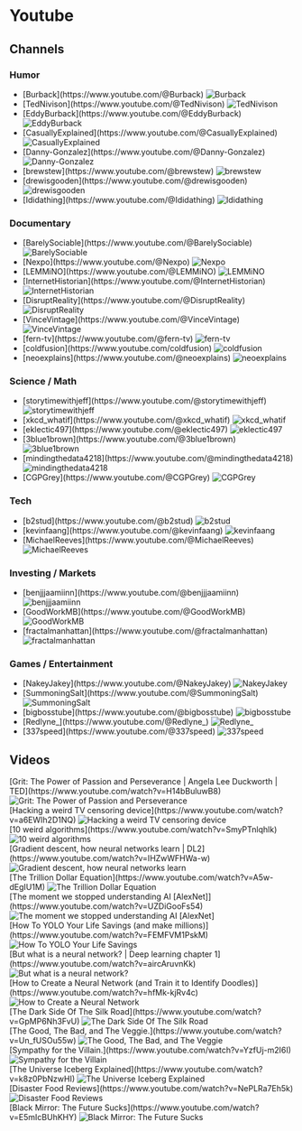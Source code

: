 

# Youtube
## Channels
### Humor
- <div className="book">[Burback](https://www.youtube.com/@Burback) <Image src={Burback} alt="Burback" height={100} className="center-image" /></div>
- <div className="book">[TedNivison](https://www.youtube.com/@TedNivison) <Image src={Ted} alt="TedNivison" height={100} className="center-image" /></div>
- <div className="book">[EddyBurback](https://www.youtube.com/@EddyBurback) <Image src={Eddy} alt="EddyBurback" height={100} className="center-image" /></div>
- <div className="book">[CasuallyExplained](https://www.youtube.com/@CasuallyExplained) <Image src={Casually} alt="CasuallyExplained" height={100} className="center-image" /></div>
- <div className="book">[Danny-Gonzalez](https://www.youtube.com/@Danny-Gonzalez) <Image src={Danny} alt="Danny-Gonzalez" height={100} className="center-image" /></div>
- <div className="book">[brewstew](https://www.youtube.com/@brewstew) <Image src={Brewstew} alt="brewstew" height={100} className="center-image" /></div>
- <div className="book">[drewisgooden](https://www.youtube.com/@drewisgooden) <Image src={Drew} alt="drewisgooden" height={100} className="center-image" /></div>
- <div className="book">[Ididathing](https://www.youtube.com/@Ididathing) <Image src={Idid} alt="Ididathing" height={100} className="center-image" /></div>

### Documentary
- <div className="book">[BarelySociable](https://www.youtube.com/@BarelySociable) <Image src={Barely} alt="BarelySociable" height={100} className="center-image" /></div>
- <div className="book">[Nexpo](https://www.youtube.com/@Nexpo) <Image src={Nexpo} alt="Nexpo" height={100} className="center-image" /></div>
- <div className="book">[LEMMiNO](https://www.youtube.com/@LEMMiNO) <Image src={Lemmino} alt="LEMMiNO" height={100} className="center-image" /></div>
- <div className="book">[InternetHistorian](https://www.youtube.com/@InternetHistorian) <Image src={Internet} alt="InternetHistorian" height={100} className="center-image" /></div>
- <div className="book">[DisruptReality](https://www.youtube.com/@DisruptReality) <Image src={Disrupt} alt="DisruptReality" height={100} className="center-image" /></div>
- <div className="book">[VinceVintage](https://www.youtube.com/@VinceVintage) <Image src={Vince} alt="VinceVintage" height={100} className="center-image" /></div>
- <div className="book">[fern-tv](https://www.youtube.com/@fern-tv) <Image src={Fern} alt="fern-tv" height={100} className="center-image" /></div>
- <div className="book">[coldfusion](https://www.youtube.com/coldfusion) <Image src={Cold} alt="coldfusion" height={100} className="center-image" /></div>
- <div className="book">[neoexplains](https://www.youtube.com/@neoexplains) <Image src={Neo} alt="neoexplains" height={100} className="center-image" /></div>

### Science / Math
- <div className="book">[storytimewithjeff](https://www.youtube.com/@storytimewithjeff) <Image src={Storytime} alt="storytimewithjeff" height={100} className="center-image" /></div>
- <div className="book">[xkcd_whatif](https://www.youtube.com/@xkcd_whatif) <Image src={xkcd} alt="xkcd_whatif" height={100} className="center-image" /></div>
- <div className="book">[eklectic497](https://www.youtube.com/@eklectic497) <Image src={Eklectic} alt="eklectic497" height={100} className="center-image" /></div>
- <div className="book">[3blue1brown](https://www.youtube.com/@3blue1brown) <Image src={ThreeBlue} alt="3blue1brown" height={100} className="center-image" /></div>
- <div className="book">[mindingthedata4218](https://www.youtube.com/@mindingthedata4218) <Image src={Three37} alt="mindingthedata4218" height={100} className="center-image" /></div>
- <div className="book">[CGPGrey](https://www.youtube.com/@CGPGrey) <Image src={CGP} alt="CGPGrey" height={100} className="center-image" /></div>

### Tech
- <div className="book">[b2stud](https://www.youtube.com/@b2stud) <Image src={B2} alt="b2stud" height={100} className="center-image" /></div>
- <div className="book">[kevinfaang](https://www.youtube.com/@kevinfaang) <Image src={Kevin} alt="kevinfaang" height={100} className="center-image" /></div>
- <div className="book">[MichaelReeves](https://www.youtube.com/@MichaelReeves) <Image src={Michael} alt="MichaelReeves" height={100} className="center-image" /></div>

### Investing / Markets
- <div className="book">[benjjjaamiinn](https://www.youtube.com/@benjjjaamiinn) <Image src={Benjamin} alt="benjjjaamiinn" height={100} className="center-image" /></div>
- <div className="book">[GoodWorkMB](https://www.youtube.com/@GoodWorkMB) <Image src={GoodWork} alt="GoodWorkMB" height={100} className="center-image" /></div>
- <div className="book">[fractalmanhattan](https://www.youtube.com/@fractalmanhattan) <Image src={Fractal} alt="fractalmanhattan" height={100} className="center-image" /></div>

### Games / Entertainment
- <div className="book">[NakeyJakey](https://www.youtube.com/@NakeyJakey) <Image src={Nakey} alt="NakeyJakey" height={100} className="center-image" /></div>
- <div className="book">[SummoningSalt](https://www.youtube.com/@SummoningSalt) <Image src={Summoning} alt="SummoningSalt" height={100} className="center-image" /></div>
- <div className="book">[bigbosstube](https://www.youtube.com/@bigbosstube) <Image src={Big} alt="bigbosstube" height={100} className="center-image" /></div>
- <div className="book">[Redlyne_](https://www.youtube.com/@Redlyne_) <Image src={Red} alt="Redlyne_" height={100} className="center-image" /></div>
- <div className="book">[337speed](https://www.youtube.com/@337speed) <Image src={Three37} alt="337speed" height={100} className="center-image" /></div>

## Videos
<div className="flexboxVideos">
<div className="video">[Grit: The Power of Passion and Perseverance | Angela Lee Duckworth | TED](https://www.youtube.com/watch?v=H14bBuluwB8) <Image src={Grit} alt="Grit: The Power of Passion and Perseverance" height={100} className="flex-image" /></div>
<div className="video">[Hacking a weird TV censoring device](https://www.youtube.com/watch?v=a6EWIh2D1NQ) <Image src={Hacking} alt="Hacking a weird TV censoring device" height={100} className="flex-image" /></div>
<div className="video">[10 weird algorithms](https://www.youtube.com/watch?v=SmyPTnlqhlk) <Image src={Algo} alt="10 weird algorithms" height={100} className="flex-image" /></div>
<div className="video">[Gradient descent, how neural networks learn | DL2](https://www.youtube.com/watch?v=IHZwWFHWa-w) <Image src={Gradient} alt="Gradient descent, how neural networks learn" height={100} className="flex-image" /></div>
<div className="video">[The Trillion Dollar Equation](https://www.youtube.com/watch?v=A5w-dEgIU1M) <Image src={Trillion} alt="The Trillion Dollar Equation" height={100} className="flex-image" /></div>
<div className="video">[The moment we stopped understanding AI [AlexNet]](https://www.youtube.com/watch?v=UZDiGooFs54) <Image src={AlexNet} alt="The moment we stopped understanding AI [AlexNet]" height={100} className="flex-image" /></div>
<div className="video">[How To YOLO Your Life Savings (and make millions)](https://www.youtube.com/watch?v=FEMFVM1PskM) <Image src={YOLO} alt="How To YOLO Your Life Savings" height={100} className="flex-image" /></div>
<div className="video">[But what is a neural network? | Deep learning chapter 1](https://www.youtube.com/watch?v=aircAruvnKk) <Image src={CreateNeural} alt="But what is a neural network?" height={100} className="flex-image" /></div>
<div className="video">[How to Create a Neural Network (and Train it to Identify Doodles)](https://www.youtube.com/watch?v=hfMk-kjRv4c) <Image src={CreateNeural} alt="How to Create a Neural Network" height={100} className="flex-image" /></div>
<div className="video">[The Dark Side Of The Silk Road](https://www.youtube.com/watch?v=GpMP6Nh3FvU) <Image src={Dark} alt="The Dark Side Of The Silk Road" height={100} className="flex-image" /></div>
<div className="video">[The Good, The Bad, and The Veggie.](https://www.youtube.com/watch?v=Un_fUSOu55w) <Image src={Good} alt="The Good, The Bad, and The Veggie" height={100} className="flex-image" /></div>
<div className="video">[Sympathy for the Villain.](https://www.youtube.com/watch?v=YzfUj-m2I6I) <Image src={Sympathy} alt="Sympathy for the Villain" height={100} className="flex-image" /></div>
<div className="video">[The Universe Iceberg Explained](https://www.youtube.com/watch?v=k8z0PbNzwHI) <Image src={Universe} alt="The Universe Iceberg Explained" height={100} className="flex-image" /></div>
<div className="video">[Disaster Food Reviews](https://www.youtube.com/watch?v=NePLRa7Eh5k) <Image src={Disaster} alt="Disaster Food Reviews" height={100} className="flex-image" /></div>
<div className="video">[Black Mirror: The Future Sucks](https://www.youtube.com/watch?v=E5mIcBUhKHY) <Image src={Black} alt="Black Mirror: The Future Sucks" height={100} className="flex-image" /></div>
</div>